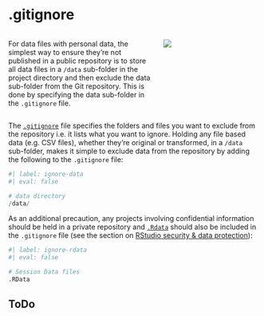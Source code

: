 # .gitignore

:::: {.columns}

::: {.column width="60%"}
For data files with personal data, the simplest way to ensure they’re not published in a public repository is to store all data files in a `/data` sub-folder in the project directory and then exclude the data sub-folder from the Git repository. This is done by specifying the data sub-folder in the `.gitignore` file.  
:::

::: {.column width="40%"}
![](resources/gitignore.png){fig-align="right"}
:::

::::

The [`.gitignore`](https://git-scm.com/docs/gitignore) file specifies the folders and files you want to exclude from the repository i.e. it lists what you want to ignore. Holding any file based data (e.g. CSV files), whether they're original or transformed, in a `/data` sub-folder, makes it simple to exclude data from the repository by adding the following to the `.gitignore` file:

```r
#| label: ignore-data
#| eval: false

# data directory
/data/
```

As an additional precaution, any projects involving confidential information should be held in a private repository and [`.Rdata`](https://bookdown.org/ndphillips/YaRrr/rdata-files.html) should also be included in the `.gitignore` file (see the section on [RStudio security & data protection](#pid)):

```r
#| label: ignore-rdata
#| eval: false

# Session Data files
.RData
```

## ToDo  

